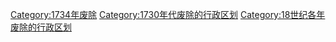 [[Category:1734年废除|Category:1734年废除]]
[[Category:1730年代废除的行政区划|Category:1730年代废除的行政区划]]
[[Category:18世纪各年废除的行政区划|Category:18世纪各年废除的行政区划]]